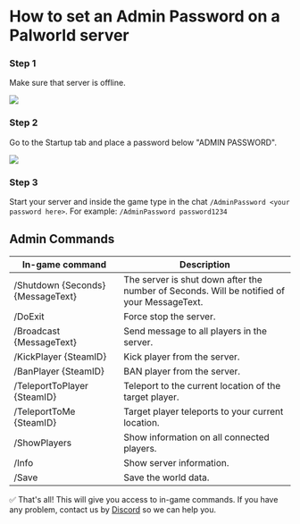 # How to set an Admin Password on a Palworld server



<Steps>

### Step 1

Make sure that server is offline.

![](https://i.imgur.com/gRntjqt.png)

### Step 2

Go to the Startup tab and place a password below "ADMIN PASSWORD".

![](https://i.imgur.com/Hq6xBun.png)

### Step 3

Start your server and inside the game type in the chat <Code>/AdminPassword \<your password here></Code>. For example: <Code>/AdminPassword password1234</Code>

</Steps>

## Admin Commands

| In-game command                        | Description                                                                                  |
|----------------------------------------|----------------------------------------------------------------------------------------------|
| /Shutdown \{Seconds} \{MessageText}    | The server is shut down after the number of Seconds. Will be notified of your MessageText.   |
| /DoExit                                | Force stop the server.                                                                       |
| /Broadcast \{MessageText}              | Send message to all players in the server.                                                   |
| /KickPlayer \{SteamID}                 | Kick player from the server.                                                                 |
| /BanPlayer \{SteamID}                  | BAN player from the server.                                                                  |
| /TeleportToPlayer \{SteamID}           | Teleport to the current location of the target player.                                       |
| /TeleportToMe \{SteamID}               | Target player teleports to your current location.                                            |
| /ShowPlayers                           | Show information on all connected players.                                                   |
| /Info                                  | Show server information.                                                                     |
| /Save                                  | Save the world data.                                                                         |

✅ That's all! This will give you access to in-game commands. If you have any problem, contact us by [Discord](https://discord.vexyhost.com/) so we can help you.
